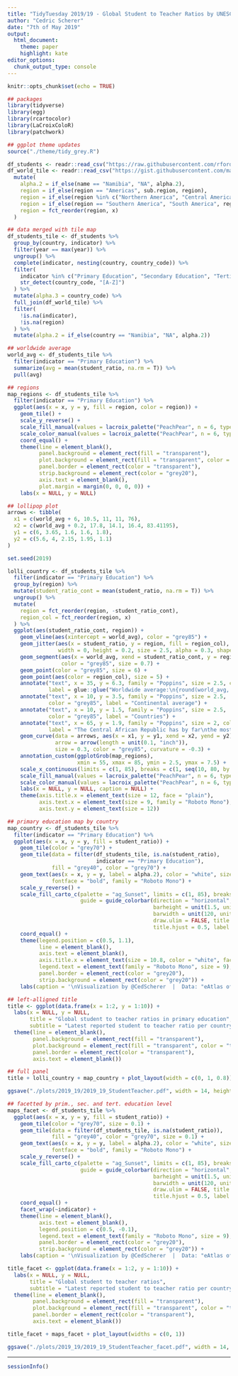 ```yaml
---
title: "TidyTuesday 2019/19 - Global Student to Teacher Ratios by UNESCO"
author: "Cedric Scherer"
date: "7th of May 2019"
output:
  html_document:
    theme: paper
    highlight: kate
editor_options:
  chunk_output_type: console
---
```


```r
knitr::opts_chunk$set(echo = TRUE)
```

```r
## packages
library(tidyverse)
library(egg)
library(rcartocolor)
library(LaCroixColoR)
library(patchwork)

## ggplot theme updates
source("./theme/tidy_grey.R")
```

```r
df_students <- readr::read_csv("https://raw.githubusercontent.com/rfordatascience/tidytuesday/master/data/2019/2019-05-07/student_teacher_ratio.csv")
df_world_tile <- readr::read_csv("https://gist.githubusercontent.com/maartenzam/787498bbc07ae06b637447dbd430ea0a/raw/9a9dafafb44d8990f85243a9c7ca349acd3a0d07/worldtilegrid.csv") %>%
  mutate(
    alpha.2 = if_else(name == "Namibia", "NA", alpha.2),
    region = if_else(region == "Americas", sub.region, region),
    region = if_else(region %in% c("Northern America", "Central America", "Caribbean"), "North America", region),
    region = if_else(region == "Southern America", "South America", region),
    region = fct_reorder(region, x)
  )
```

```r
## data merged with tile map
df_students_tile <- df_students %>%
  group_by(country, indicator) %>%
  filter(year == max(year)) %>%
  ungroup() %>%
  complete(indicator, nesting(country, country_code)) %>%
  filter(
    indicator %in% c("Primary Education", "Secondary Education", "Tertiary Education"),
    str_detect(country_code, "[A-Z]")
  ) %>%
  mutate(alpha.3 = country_code) %>%
  full_join(df_world_tile) %>%
  filter(
    !is.na(indicator),
    !is.na(region)
  ) %>%
  mutate(alpha.2 = if_else(country == "Namibia", "NA", alpha.2))
```

```r
## worldwide average
world_avg <- df_students_tile %>%
  filter(indicator == "Primary Education") %>%
  summarize(avg = mean(student_ratio, na.rm = T)) %>%
  pull(avg)

## regions
map_regions <- df_students_tile %>%
  filter(indicator == "Primary Education") %>%
  ggplot(aes(x = x, y = y, fill = region, color = region)) +
    geom_tile() +
    scale_y_reverse() +
    scale_fill_manual(values = lacroix_palette("PeachPear", n = 6, type = "discrete"), guide = F) +
    scale_color_manual(values = lacroix_palette("PeachPear", n = 6, type = "discrete"), guide = F) +
    coord_equal() +
    theme(line = element_blank(),
          panel.background = element_rect(fill = "transparent"),
          plot.background = element_rect(fill = "transparent", color = "transparent"),
          panel.border = element_rect(color = "transparent"),
          strip.background = element_rect(color = "grey20"),
          axis.text = element_blank(),
          plot.margin = margin(0, 0, 0, 0)) +
    labs(x = NULL, y = NULL)

## lollipop plot
arrows <- tibble(
  x1 = c(world_avg + 6, 10.5, 11, 11, 76),
  x2 = c(world_avg + 0.2, 17.8, 14.1, 16.4, 83.41195),
  y1 = c(6, 3.65, 1.6, 1.6, 1.8),
  y2 = c(5.6, 4, 2.15, 1.95, 1.1)
)

set.seed(2019)

lolli_country <- df_students_tile %>%
  filter(indicator == "Primary Education") %>%
  group_by(region) %>%
  mutate(student_ratio_cont = mean(student_ratio, na.rm = T)) %>%
  ungroup() %>%
  mutate(
    region = fct_reorder(region, -student_ratio_cont),
    region_col = fct_reorder(region, x)
  ) %>%
  ggplot(aes(student_ratio_cont, region)) +
    geom_vline(aes(xintercept = world_avg), color = "grey85") +
    geom_jitter(aes(x = student_ratio, y = region, fill = region_col), color = "grey85",
                width = 0, height = 0.2, size = 2.5, alpha = 0.3, shape = 21) +
    geom_segment(aes(x = world_avg, xend = student_ratio_cont, y = region, yend = region),
                 color = "grey85", size = 0.7) +
    geom_point(color = "grey85", size = 6) +
    geom_point(aes(color = region_col), size = 5) +
    annotate("text", x = 35, y = 6.3, family = "Poppins", size = 2.5, color = "grey85",
             label = glue::glue("Worldwide average:\n{round(world_avg, 1)} students per teacher")) +
    annotate("text", x = 10, y = 3.5, family = "Poppins", size = 2.5,
             color = "grey85", label = "Continental average") +
    annotate("text", x = 10, y = 1.5, family = "Poppins", size = 2.5,
             color = "grey85", label = "Countries") +
    annotate("text", x = 65, y = 1.9, family = "Poppins", size = 2, color = "grey85",
             label = "The Central African Republic has by far\nthe most students per teacher") +
    geom_curve(data = arrows, aes(x = x1, y = y1, xend = x2, yend = y2),
               arrow = arrow(length = unit(0.1, "inch")),
               size = 0.3, color = "grey85", curvature = -0.3) +
    annotation_custom(ggplotGrob(map_regions),
                      xmin = 55, xmax = 85, ymin = 2.5, ymax = 7.5) +
    scale_x_continuous(limits = c(1, 85), breaks = c(1, seq(10, 80, by = 10))) +
    scale_fill_manual(values = lacroix_palette("PeachPear", n = 6, type = "discrete"), guide = F) +
    scale_color_manual(values = lacroix_palette("PeachPear", n = 6, type = "discrete"), guide = F) +
    labs(x = NULL, y = NULL, caption = NULL) +
    theme(axis.title.x = element_text(size = 12, face = "plain"),
          axis.text.x = element_text(size = 9, family = "Roboto Mono"),
          axis.text.y = element_text(size = 12))

## primary education map by country
map_country <- df_students_tile %>%
  filter(indicator == "Primary Education") %>%
  ggplot(aes(x = x, y = y, fill = student_ratio)) +
    geom_tile(color = "grey70") +
    geom_tile(data = filter(df_students_tile, is.na(student_ratio),
                            indicator == "Primary Education"),
              fill = "grey40", color = "grey70") +
    geom_text(aes(x = x, y = y, label = alpha.2), color = "white", size = 2.3,
              fontface = "bold", family = "Roboto Mono") +
    scale_y_reverse() +
    scale_fill_carto_c(palette = "ag_Sunset", limits = c(1, 85), breaks = c(1, seq(10, 80, by = 10)), name  = NULL,
                       guide = guide_colorbar(direction = "horizontal",
                                              barheight = unit(1.5, units = "mm"),
                                              barwidth = unit(120, units = "mm"),
                                              draw.ulim = FALSE, title.position = 'bottom',
                                              title.hjust = 0.5, label.hjust = 0.5)) +
    coord_equal() +
    theme(legend.position = c(0.5, 1.1),
          line = element_blank(),
          axis.text = element_blank(),
          axis.title.x = element_text(size = 10.8, color = "white", face = "plain", hjust = 1),
          legend.text = element_text(family = "Roboto Mono", size = 9),
          panel.border = element_rect(color = "grey20"),
          strip.background = element_rect(color = "grey20")) +
    labs(caption = '\nVisualization by @CedScherer  |  Data: "eAtlas of Teachers" by UNESCO', x = NULL, y = NULL)

## left-alligned title
title <- ggplot(data.frame(x = 1:2, y = 1:10)) +
  labs(x = NULL, y = NULL,
       title = "Global student to teacher ratios in primary education",
       subtitle = "Latest reported student to teacher ratio per country and continent (2012-2018)\n")+
  theme(line = element_blank(),
        panel.background = element_rect(fill = "transparent"),
        plot.background = element_rect(fill = "transparent", color = "transparent"),
        panel.border = element_rect(color = "transparent"),
        axis.text = element_blank())

## full panel
title + lolli_country + map_country + plot_layout(width = c(0, 1, 0.8))

ggsave("./plots/2019_19/2019_19_StudentTeacher.pdf", width = 14, height = 5.5, device = cairo_pdf)
```

```r
## facetted by prim., sec. and tert. education level
maps_facet <- df_students_tile %>%
  ggplot(aes(x = x, y = y, fill = student_ratio)) +
    geom_tile(color = "grey70", size = 0.1) +
    geom_tile(data = filter(df_students_tile, is.na(student_ratio)),
              fill = "grey40", color = "grey70", size = 0.1) +
    geom_text(aes(x = x, y = y, label = alpha.2), color = "white", size = 1.6,
              fontface = "bold", family = "Roboto Mono") +
    scale_y_reverse() +
    scale_fill_carto_c(palette = "ag_Sunset", limits = c(1, 85), breaks = c(1, seq(10, 80, by = 10)), name  = NULL,
                       guide = guide_colorbar(direction = "horizontal",
                                              barheight = unit(1.5, units = "mm"),
                                              barwidth = unit(120, units = "mm"),
                                              draw.ulim = FALSE, title.position = 'bottom',
                                              title.hjust = 0.5, label.hjust = 0.5)) +
    coord_equal() +
    facet_wrap(~indicator) +
    theme(line = element_blank(),
          axis.text = element_blank(),
          legend.position = c(0.5, -0.1),
          legend.text = element_text(family = "Roboto Mono", size = 9),
          panel.border = element_rect(color = "grey20"),
          strip.background = element_rect(color = "grey20")) +
    labs(caption = '\nVisualization by @CedScherer  |  Data: "eAtlas of Teachers" by UNESCO', x = "", y = NULL)

title_facet <- ggplot(data.frame(x = 1:2, y = 1:10)) +
  labs(x = NULL, y = NULL,
       title = "Global student to teacher ratios",
       subtitle = "Latest reported student to teacher ratio per country and educational level (2012-2018)\n")+
  theme(line = element_blank(),
        panel.background = element_rect(fill = "transparent"),
        plot.background = element_rect(fill = "transparent", color = "transparent"),
        panel.border = element_rect(color = "transparent"),
        axis.text = element_blank())

title_facet + maps_facet + plot_layout(widths = c(0, 1))

ggsave("./plots/2019_19/2019_19_StudentTeacher_facet.pdf", width = 14, height = 5.5, device = cairo_pdf)
```

***

```r
sessionInfo()
```

